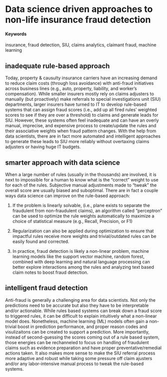 # Data science driven approaches to non-life insurance fraud detection {#anti-fraud}

#### Keywords

insurance, fraud detection, SIU, claims analytics, claimant fraud, machine learning

## inadequate rule-based approach

Today, property & causulty insurance carriers have an increasing demand to reduce claim costs (through loss avoidance) with anti-fraud initiatives across business lines (e.g., auto, property, liability, and worker's compensation). While smaller insurers mostly rely on claims adjusters to manually (but proactively) make referrals to special investigations unit (SIU) departments, larger insurers have turned to IT to develop rule-based systems that can assign fraud scores (i.e., add up all fired rules' weighted scores to see if they are over a threshold) to claims and generate leads for SIU. However, these systems often feel inadequate and can have an overly manual, imprecise, and expensive process to create/update the rules and their associative weights when fraud pattern changes. With the help from data scientists, there are in fact more automated and intelligent approaches to generate these leads to SIU more reliably without overtaxing claims adjusters or having huge IT budgets.   

## smarter approach with data science

When a large number of rules (usually in the thousands) are involved, it is next to impossible for a human to know what is the “correct” weight to use for each of the rules. Subjective manual adjustments made to “tweak” the overall score are usually biased and suboptimal. There are in fact a couple ways data science can improve on the rule-based approach: 

1. If the problem is linearly solvable, (i.e., plane exists to separate the fraudulent from non-fraudulent claims), an algorithm called “perceptron” can be used to optimize the rule weights automatically to maximize a choice of statistical measure (e.g., Recall, Precision, or F1)

2. Regularization can also be applied during optimization to ensure that impactful rules receive more weights and trivial/outdated rules can be easily found and corrected. 

3. In practice, fraud detection is likely a non-linear problem, machine learning models like the support vector machine, random forest, combined with deep learning and natural language processing can better explore interactions among the rules and analyzing text based claim notes to boost fraud detection. 

## intelligent fraud detection    

Anti-fraud is generally a challenging area for data scientists. Not only the predictions need to be accurate but also they have to be interpretable and/or actionable. While rules based systems can break down a fraud score to triggered rules, it can be difficult to explain intuitively what a non-linear model does. Nonetheless, machine learning (ML) models often gain a non-trivial boost in prediction performance, and proper reason codes and visulizaitons can be created to support a prediction. More importantly, instead of second-guessing the scores coming out of a rule based system, those energies can be rechanneled to focus on handling of fraudulent claims such as evidence preparation and have proper preventative/remedial actions taken. It also makes more sense to make the SIU referral process more adaptive and robust while taking some pressure off claim ajusters and/or any labor-intensive manual process to tweak the rule-based systems.  
